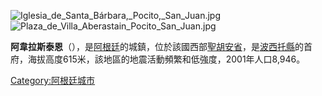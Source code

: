 [[Image:Iglesia_de_Santa_Bárbara,_Pocito,_San_Juan.jpg|thumb]]
[[Image:Plaza_de_Villa_Aberastain_Pocito_San_Juan.jpg|thumb]]

{{Coord|31|39|S|68|35|W|display=title}}

'''阿韋拉斯泰恩'''（{{lang-es|Villa Aberastain}}），是[[阿根廷|阿根廷]]的城鎮，位於該國西部[[聖胡安省_(阿根廷)|聖胡安省]]，是[[波西托縣|波西托縣]]的首府，海拔高度615米，該地區的地震活動頻繁和低強度，2001年人口8,946。

{{Argentina-geo-stub}}
[[Category:阿根廷城市|Category:阿根廷城市]]